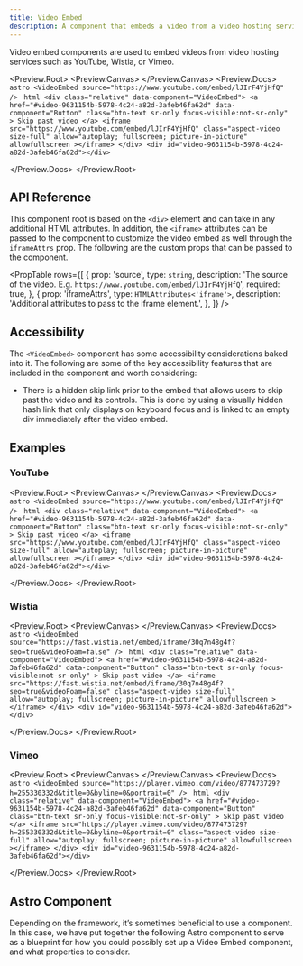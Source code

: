 ```yaml
---
title: Video Embed
description: A component that embeds a video from a video hosting service such as YouTube, Wistia, or Vimeo.
---
```



Video embed components are used to embed videos from video hosting services such as YouTube, Wistia, or Vimeo.

<Preview.Root>
  <Preview.Canvas>
    <VideoEmbed source="https://www.youtube.com/embed/lJIrF4YjHfQ" />
  </Preview.Canvas>
  <Preview.Docs>
    <Tabs>
      <TabItem label="Astro" icon="astro">
        ```astro
        <VideoEmbed source="https://www.youtube.com/embed/lJIrF4YjHfQ" />
        ```
      </TabItem>
      <TabItem label="Compiled" icon="seti:html">
        ```html
        <div class="relative" data-component="VideoEmbed">
          <a
            href="#video-9631154b-5978-4c24-a82d-3afeb46fa62d"
            data-component="Button"
            class="btn-text sr-only focus-visible:not-sr-only"
          >
            Skip past video
          </a>
          <iframe
            src="https://www.youtube.com/embed/lJIrF4YjHfQ"
            class="aspect-video size-full"
            allow="autoplay; fullscreen; picture-in-picture"
            allowfullscreen
          ></iframe>
        </div>
        <div id="video-9631154b-5978-4c24-a82d-3afeb46fa62d"></div>
        ```
      </TabItem>
    </Tabs>

  </Preview.Docs>
</Preview.Root>

## API Reference

This component root is based on the `<div>` element and can take in any additional HTML attributes. In addition, the `<iframe>` attributes can be passed to the component to customize the video embed as well through the `iframeAttrs` prop. The following are the custom props that can be passed to the component.

<PropTable
  rows={[
    {
      prop: 'source',
      type: `string`,
      description:
        'The source of the video. E.g. `https://www.youtube.com/embed/lJIrF4YjHfQ`',
      required: true,
    },
    {
      prop: 'iframeAttrs',
      type: `HTMLAttributes<'iframe'>`,
      description: 'Additional attributes to pass to the iframe element.',
    },
  ]}
/>

## Accessibility

The `<VideoEmbed>` component has some accessibility considerations baked into it. The following are some of the key accessibility features that are included in the component and worth considering:

- There is a hidden skip link prior to the embed that allows users to skip past the video and its controls. This is done by using a visually hidden hash link that only displays on keyboard focus and is linked to an empty div immediately after the video embed.

## Examples

### YouTube

<Preview.Root>
  <Preview.Canvas>
    <VideoEmbed source="https://www.youtube.com/embed/lJIrF4YjHfQ" />
  </Preview.Canvas>
  <Preview.Docs>
    <Tabs>
      <TabItem label="Astro" icon="astro">
        ```astro
        <VideoEmbed source="https://www.youtube.com/embed/lJIrF4YjHfQ" />
        ```
      </TabItem>
      <TabItem label="Compiled" icon="seti:html">
        ```html
        <div class="relative" data-component="VideoEmbed">
          <a
            href="#video-9631154b-5978-4c24-a82d-3afeb46fa62d"
            data-component="Button"
            class="btn-text sr-only focus-visible:not-sr-only"
          >
            Skip past video
          </a>
          <iframe
            src="https://www.youtube.com/embed/lJIrF4YjHfQ"
            class="aspect-video size-full"
            allow="autoplay; fullscreen; picture-in-picture"
            allowfullscreen
          ></iframe>
        </div>
        <div id="video-9631154b-5978-4c24-a82d-3afeb46fa62d"></div>
        ```
      </TabItem>
    </Tabs>

  </Preview.Docs>
</Preview.Root>

### Wistia

<Preview.Root>
  <Preview.Canvas>
    <VideoEmbed source="https://fast.wistia.net/embed/iframe/30q7n48g4f?seo=true&videoFoam=false" />
  </Preview.Canvas>
  <Preview.Docs>
    <Tabs>
      <TabItem label="Astro" icon="astro">
        ```astro
        <VideoEmbed source="https://fast.wistia.net/embed/iframe/30q7n48g4f?seo=true&videoFoam=false" />
        ```
      </TabItem>
      <TabItem label="Compiled" icon="seti:html">
        ```html
        <div class="relative" data-component="VideoEmbed">
          <a
            href="#video-9631154b-5978-4c24-a82d-3afeb46fa62d"
            data-component="Button"
            class="btn-text sr-only focus-visible:not-sr-only"
          >
            Skip past video
          </a>
          <iframe
            src="https://fast.wistia.net/embed/iframe/30q7n48g4f?seo=true&videoFoam=false"
            class="aspect-video size-full"
            allow="autoplay; fullscreen; picture-in-picture"
            allowfullscreen
          ></iframe>
        </div>
        <div id="video-9631154b-5978-4c24-a82d-3afeb46fa62d"></div>
        ```
      </TabItem>
    </Tabs>

  </Preview.Docs>
</Preview.Root>

### Vimeo

<Preview.Root>
  <Preview.Canvas>
    <VideoEmbed source="https://player.vimeo.com/video/877473729?h=255330332d&title=0&byline=0&portrait=0" />
  </Preview.Canvas>
  <Preview.Docs>
    <Tabs>
      <TabItem label="Astro" icon="astro">
        ```astro
        <VideoEmbed source="https://player.vimeo.com/video/877473729?h=255330332d&title=0&byline=0&portrait=0" />
        ```
      </TabItem>
      <TabItem label="Compiled" icon="seti:html">
        ```html
        <div class="relative" data-component="VideoEmbed">
          <a
            href="#video-9631154b-5978-4c24-a82d-3afeb46fa62d"
            data-component="Button"
            class="btn-text sr-only focus-visible:not-sr-only"
          >
            Skip past video
          </a>
          <iframe
            src="https://player.vimeo.com/video/877473729?h=255330332d&title=0&byline=0&portrait=0"
            class="aspect-video size-full"
            allow="autoplay; fullscreen; picture-in-picture"
            allowfullscreen
          ></iframe>
        </div>
        <div id="video-9631154b-5978-4c24-a82d-3afeb46fa62d"></div>
        ```
      </TabItem>
    </Tabs>

  </Preview.Docs>
</Preview.Root>

## Astro Component

Depending on the framework, it’s sometimes beneficial to use a component. In this case, we have put together the following Astro component to serve as a blueprint for how you could possibly set up a Video Embed component, and what properties to consider.

<Code code={VideoEmbedRaw} lang="astro" title="VideoEmbed.astro" />
